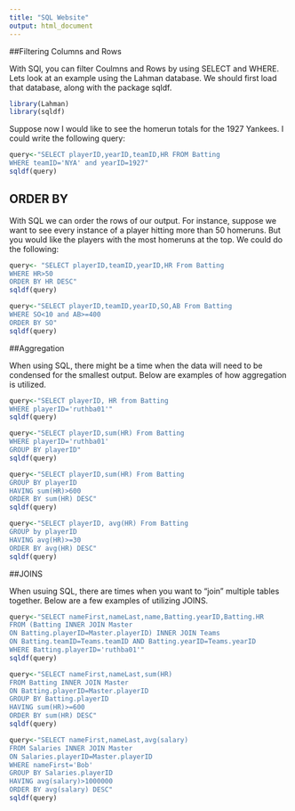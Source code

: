 ```yaml
---
title: "SQL Website"
output: html_document
---
```


##Filtering Columns and Rows

With SQl, you can filter Coulmns and Rows by using SELECT and WHERE. Lets look at an example using the Lahman database. We should first load that database, along with the package sqldf. 

```r
library(Lahman)
library(sqldf)
```

Suppose now I would like to see the homerun totals for the 1927 Yankees. I could write the following query: 

```r
query<-"SELECT playerID,yearID,teamID,HR FROM Batting
WHERE teamID='NYA' and yearID=1927"
sqldf(query)
```



## ORDER BY

With SQL we can order the rows of our output. For instance, suppose we want to see every instance of a player hitting more than 50 homeruns. But you would like the players with the most homeruns at the top. We could do the following:

```r
query<- "SELECT playerID,teamID,yearID,HR From Batting
WHERE HR>50
ORDER BY HR DESC"
sqldf(query)
```

```r
query<-"SELECT playerID,teamID,yearID,SO,AB From Batting
WHERE SO<10 and AB>=400
ORDER BY SO"
sqldf(query)
```
##Aggregation

When using SQL, there might be a time when the data will need to be condensed for the smallest output. Below are examples of how aggregation is utilized. 
```r
query<-"SELECT playerID, HR from Batting
WHERE playerID='ruthba01'"
sqldf(query)
```

```r
query<-"SELECT playerID,sum(HR) From Batting
WHERE playerID='ruthba01'
GROUP BY playerID"
sqldf(query)
```

```r
query<-"SELECT playerID,sum(HR) From Batting
GROUP BY playerID
HAVING sum(HR)>600
ORDER BY sum(HR) DESC"
sqldf(query)
```

```r
query<-"SELECT playerID, avg(HR) From Batting
GROUP by playerID
HAVING avg(HR)>=30
ORDER BY avg(HR) DESC"
sqldf(query)
```

##JOINS

When usuing SQL, there are times when you want to "join" multiple tables together. Below are a few examples of utilizing JOINS.
```r
query<-"SELECT nameFirst,nameLast,name,Batting.yearID,Batting.HR 
FROM (Batting INNER JOIN Master 
ON Batting.playerID=Master.playerID) INNER JOIN Teams
ON Batting.teamID=Teams.teamID AND Batting.yearID=Teams.yearID
WHERE Batting.playerID='ruthba01'"
sqldf(query)
```

```r
query<-"SELECT nameFirst,nameLast,sum(HR)
FROM Batting INNER JOIN Master
ON Batting.playerID=Master.playerID
GROUP BY Batting.playerID
HAVING sum(HR)>=600
ORDER BY sum(HR) DESC"
sqldf(query)
```

```r
query<-"SELECT nameFirst,nameLast,avg(salary)
FROM Salaries INNER JOIN Master
ON Salaries.playerID=Master.playerID
WHERE nameFirst='Bob'
GROUP BY Salaries.playerID
HAVING avg(salary)>1000000
ORDER BY avg(salary) DESC"
sqldf(query)
```

